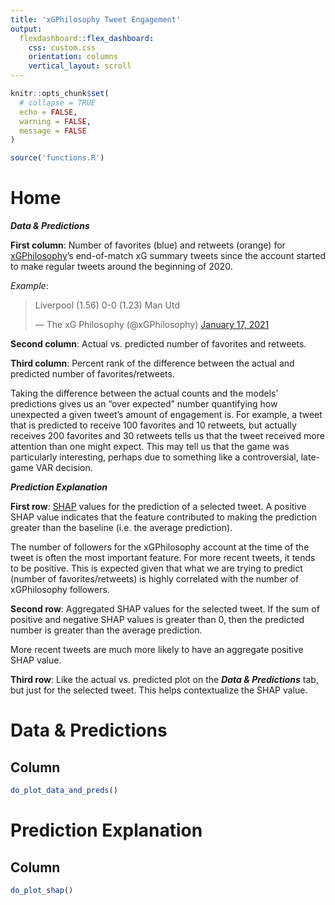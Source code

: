 ```yaml
---
title: 'xGPhilosophy Tweet Engagement'
output: 
  flexdashboard::flex_dashboard:
    css: custom.css
    orientation: columns
    vertical_layout: scroll
---
```


```r
knitr::opts_chunk$set(
  # collapse = TRUE
  echo = FALSE,
  warning = FALSE,
  message = FALSE
)
```

```r
source('functions.R')
```

# Home

***Data & Predictions***

**First column**: Number of favorites (blue) and retweets (orange) for [xGPhilosophy](https://twitter.com/xGPhilosophy)'s end-of-match xG summary tweets since the account started to make regular tweets around the beginning of 2020.

*Example*:

<blockquote class="twitter-tweet">

<p lang="en" dir="ltr">

Liverpool (1.56) 0-0 (1.23) Man Utd

</p>

--- The xG Philosophy (@xGPhilosophy) <a href="https://twitter.com/xGPhilosophy/status/1350871119784538114?ref_src=twsrc%5Etfw">January 17, 2021</a>

</blockquote>

```{=html}
<script async src="https://platform.twitter.com/widgets.js" charset="utf-8"></script>
```
**Second column**: Actual vs. predicted number of favorites and retweets.

**Third column**: Percent rank of the difference between the actual and predicted number of favorites/retweets.

Taking the difference between the actual counts and the models' predictions gives us an "over expected" number quantifying how unexpected a given tweet's amount of engagement is. For example, a tweet that is predicted to receive 100 favorites and 10 retweets, but actually receives 200 favorites and 30 retweets tells us that the tweet received more attention than one might expect. This may tell us that the game was particularly interesting, perhaps due to something like a controversial, late-game VAR decision.

***Prediction Explanation***

**First row**: [SHAP](https://proceedings.neurips.cc/paper/2017/hash/8a20a8621978632d76c43dfd28b67767-Abstract.html) values for the prediction of a selected tweet. A positive SHAP value indicates that the feature contributed to making the prediction greater than the baseline (i.e. the average prediction).

The number of followers for the xGPhilosophy account at the time of the tweet is often the most important feature. For more recent tweets, it tends to be positive. This is expected given that what we are trying to predict (number of favorites/retweets) is highly correlated with the number of xGPhilosophy followers.

**Second row**: Aggregated SHAP values for the selected tweet. If the sum of positive and negative SHAP values is greater than 0, then the predicted number is greater than the average prediction.

More recent tweets are much more likely to have an aggregate positive SHAP value.

**Third row**: Like the actual vs. predicted plot on the ***Data & Predictions*** tab, but just for the selected tweet. This helps contextualize the SHAP value.

# Data & Predictions {data-orientation="rows"}

## Column

```r
do_plot_data_and_preds()
```

# Prediction Explanation {data-orientation="rows"}

## Column

```r
do_plot_shap()
```

